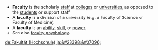*'''Faculty''' is the scholarly [[staff]] at [[college]]s or [[university|universities]], as opposed to the [[student]]s or support staff.
*A '''faculty''' is a division of a  university (e.g. a Faculty of Science or Faculty of Medicine).
* A '''faculty''' is an [[ability]], [[skill]], or [[power]].
* See also [[faculty psychology]].

{{disambig}}

[[de:Fakultät (Hochschule)]]
[[ja:&#23398;&#37096;]]